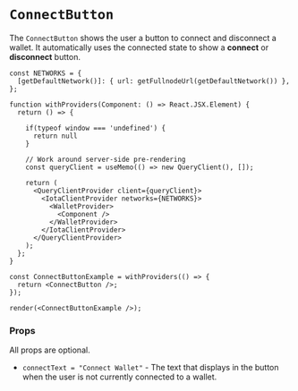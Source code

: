 # `ConnectButton`

The `ConnectButton` shows the user a button to connect and disconnect a wallet. It automatically
uses the connected state to show a **connect** or **disconnect** button.

```tsx live noInline
const NETWORKS = {
  [getDefaultNetwork()]: { url: getFullnodeUrl(getDefaultNetwork()) },
};

function withProviders(Component: () => React.JSX.Element) {
  return () => {

    if(typeof window === 'undefined') {
      return null
    }

    // Work around server-side pre-rendering
    const queryClient = useMemo(() => new QueryClient(), []);

    return (
      <QueryClientProvider client={queryClient}>
        <IotaClientProvider networks={NETWORKS}>
          <WalletProvider>
            <Component />
          </WalletProvider>
        </IotaClientProvider>
      </QueryClientProvider>
    );
  };
}

const ConnectButtonExample = withProviders(() => {
  return <ConnectButton />;
});

render(<ConnectButtonExample />);
```

### Props

All props are optional.

-   `connectText = "Connect Wallet"` - The text that displays in the button when the user is not
    currently connected to a wallet.
